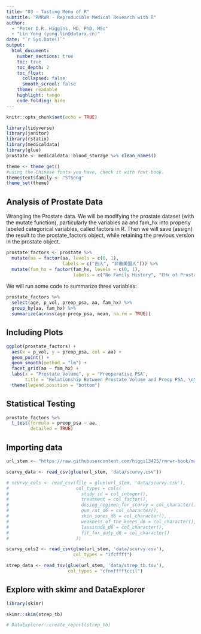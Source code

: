 ```yaml
---
title: "03 - Tasting Menu of R"
subtitle: "RMRWR - Reproducible Medical Research with R"
author: 
  - "Peter D.R. Higgins, MD, PhD, MSc"
  - "Lin Yong (yong.lin@datarx.cn)"
date: "`r Sys.Date()`"
output: 
  html_document:
    number_sections: true
    toc: true
    toc_depth: 2
    toc_float:
      collapsed: false
      smooth_scrool: false
    theme: readable
    highlight: tango
    code_folding: hide
---
```


```r
knitr::opts_chunk$set(echo = TRUE)

library(tidyverse)
library(janitor)
library(rstatix)
library(medicaldata)
library(glue)
prostate <- medicaldata::blood_storage %>% clean_names()

theme <- theme_get()
#using the Chinese fonts you have, check it with font book.  
theme$text$family <- "STSong"
theme_set(theme)
```

## Analysis of Prostate Data

Wrangling the Prostate data.  We will be modifying the prostate dataset (with the mutate function), particularly the variables aa and fam_hx into properly labeled categorical variables, called factors in R. Then we will save (assign) the result to the prostate_factors object, while retaining the previous version in the prostate object.

```r
prostate_factors <- prostate %>%
  mutate(aa = factor(aa, levels = c(0, 1),
                     labels = c("白人", "非裔美国人"))) %>%
  mutate(fam_hx = factor(fam_hx, levels = c(0, 1),
                         labels = c("No Family History", "FHx of Prostate Cancer")))
```

We will run some code to summarize three variables:

```r
prostate_factors %>% 
  select(age, p_vol, preop_psa, aa, fam_hx) %>% 
  group_by(aa, fam_hx) %>% 
  summarize(across(age:preop_psa, mean, na.rm = TRUE))
```


## Including Plots

```r
ggplot(prostate_factors) +
  aes(x = p_vol, y = preop_psa, col = aa) +
  geom_point() + 
  geom_smooth(method = "lm") +
  facet_grid(aa ~ fam_hx) +
  labs(x = "Prostate Volume", y = "Preoperative PSA",
       title = "Relationship Between Prostate Volume and Preop PSA, \nSubdivided by Family History and Race") +
  theme(legend.position = "bottom")
```

## Statistical Testing
```r
prostate_factors %>% 
  t_test(formula = preop_psa ~ aa,
         detailed = TRUE)
```

## Importing data

```r
url_stem <- "https://raw.githubusercontent.com/higgi13425/rmrwr-book/master/"

scurvy_data <- read_csv(glue(url_stem, 'data/scurvy.csv'))

# scurvy_cols <- read_csv(file = glue(url_stem, 'data/scurvy.csv'),
#                         col_types = cols(
#                           study_id = col_integer(),
#                           treatment = col_factor(),
#                           dosing_regimen_for_scurvy = col_character(),
#                           gum_rot_d6 = col_character(),
#                           skin_sores_d6 = col_character(),
#                           weakness_of_the_knees_d6 = col_character(),
#                           lassitude_d6 = col_character(),
#                           fit_for_duty_d6 = col_character()
#                         ))

scurvy_cols2 <- read_csv(glue(url_stem, 'data/scurvy.csv'),
                         col_types = "ifcffff")
```

```r
strep_data <- read_tsv(glue(url_stem, 'data/strep_tb.tsv'),
                       col_types = "cfnnfffffccil")

```

## Explore with skimr and DataExplorer

```r
library(skimr)

skimr::skim(strep_tb)
```

```r
# DataExplorer::create_report(strep_tb)

```





